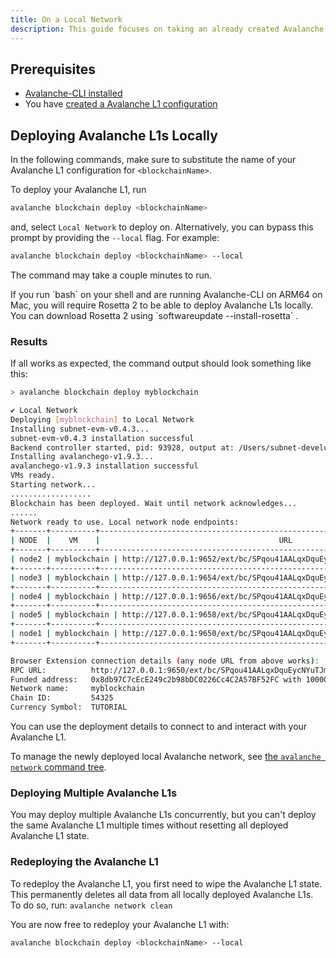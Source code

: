 ```yaml
---
title: On a Local Network
description: This guide focuses on taking an already created Avalanche L1 configuration and deploying it on a local Avalanche network.
---
```


## Prerequisites

* [Avalanche-CLI installed](/tooling/guides/get-avalanche-cli)
* You have [created a Avalanche L1 configuration](/avalanche-l1s/build-first-avalanche-l1#create-your-avalanche-l1-configuration)

## Deploying Avalanche L1s Locally

In the following commands, make sure to substitute the name of your Avalanche L1 configuration for `<blockchainName>`.

To deploy your Avalanche L1, run

```bash
avalanche blockchain deploy <blockchainName>
```

and, select `Local Network` to deploy on. Alternatively, you can bypass this prompt by providing the `--local` flag. For example:

```bash
avalanche blockchain deploy <blockchainName> --local
```

The command may take a couple minutes to run.

<Callout title="Note">
If you run `bash` on your shell and are running Avalanche-CLI on ARM64 on Mac, you will require Rosetta 2 to be able to deploy Avalanche L1s locally. You can download Rosetta 2 using `softwareupdate --install-rosetta` .
</Callout>

### Results

If all works as expected, the command output should look something like this:

```bash
> avalanche blockchain deploy myblockchain

✔ Local Network
Deploying [myblockchain] to Local Network
Installing subnet-evm-v0.4.3...
subnet-evm-v0.4.3 installation successful
Backend controller started, pid: 93928, output at: /Users/subnet-developer/.avalanche-cli/runs/server_20221122_173138/avalanche-cli-backend
Installing avalanchego-v1.9.3...
avalanchego-v1.9.3 installation successful
VMs ready.
Starting network...
..................
Blockchain has been deployed. Wait until network acknowledges...
......
Network ready to use. Local network node endpoints:
+-------+----------+------------------------------------------------------------------------------------+
| NODE  |    VM    |                                        URL                                         |
+-------+----------+------------------------------------------------------------------------------------+
| node2 | myblockchain | http://127.0.0.1:9652/ext/bc/SPqou41AALqxDquEycNYuTJmRvZYbfoV9DYApDJVXKXuwVFPz/rpc |
+-------+----------+------------------------------------------------------------------------------------+
| node3 | myblockchain | http://127.0.0.1:9654/ext/bc/SPqou41AALqxDquEycNYuTJmRvZYbfoV9DYApDJVXKXuwVFPz/rpc |
+-------+----------+------------------------------------------------------------------------------------+
| node4 | myblockchain | http://127.0.0.1:9656/ext/bc/SPqou41AALqxDquEycNYuTJmRvZYbfoV9DYApDJVXKXuwVFPz/rpc |
+-------+----------+------------------------------------------------------------------------------------+
| node5 | myblockchain | http://127.0.0.1:9658/ext/bc/SPqou41AALqxDquEycNYuTJmRvZYbfoV9DYApDJVXKXuwVFPz/rpc |
+-------+----------+------------------------------------------------------------------------------------+
| node1 | myblockchain | http://127.0.0.1:9650/ext/bc/SPqou41AALqxDquEycNYuTJmRvZYbfoV9DYApDJVXKXuwVFPz/rpc |
+-------+----------+------------------------------------------------------------------------------------+

Browser Extension connection details (any node URL from above works):
RPC URL:          http://127.0.0.1:9650/ext/bc/SPqou41AALqxDquEycNYuTJmRvZYbfoV9DYApDJVXKXuwVFPz/rpc
Funded address:   0x8db97C7cEcE249c2b98bDC0226Cc4C2A57BF52FC with 1000000 (10^18) - private key: 56289e99c94b6912bfc12adc093c9b51124f0dc54ac7a766b2bc5ccf558d8027
Network name:     myblockchain
Chain ID:         54325
Currency Symbol:  TUTORIAL
```

You can use the deployment details to connect to and interact with your Avalanche L1.

To manage the newly deployed local Avalanche network, see [the `avalanche network` command tree](/tooling/avalanche-cli#network).

### Deploying Multiple Avalanche L1s

You may deploy multiple Avalanche L1s concurrently, but you can't deploy the same Avalanche L1 multiple times without resetting all deployed Avalanche L1 state.

### Redeploying the Avalanche L1

To redeploy the Avalanche L1, you first need to wipe the Avalanche L1 state. This permanently deletes all data from all locally deployed Avalanche L1s. To do so, run: ```avalanche network clean```

You are now free to redeploy your Avalanche L1 with:

```bash
avalanche blockchain deploy <blockchainName> --local
```
